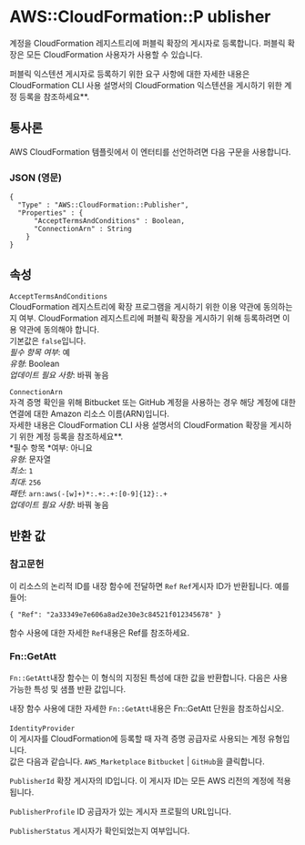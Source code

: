 # AWS::CloudFormation::P ublisher

계정을 CloudFormation 레지스트리에 퍼블릭 확장의 게시자로 등록합니다. 퍼블릭 확장은 모든 CloudFormation 사용자가 사용할 수 있습니다.

퍼블릭 익스텐션 게시자로 등록하기 위한 요구 사항에 대한 자세한 내용은 CloudFormation CLI 사용 설명서의 CloudFormation 익스텐션을 게시하기 위한 계정 등록을 참조하세요\*\*.

## 통사론

AWS CloudFormation 템플릿에서 이 엔터티를 선언하려면 다음 구문을 사용합니다.

### JSON (영문)

```
{
  "Type" : "AWS::CloudFormation::Publisher",
  "Properties" : {
      "AcceptTermsAndConditions" : Boolean,
      "ConnectionArn" : String
    }
}
```

## 속성

`AcceptTermsAndConditions`  
CloudFormation 레지스트리에 확장 프로그램을 게시하기 위한 이용 약관에 동의하는지 여부. CloudFormation 레지스트리에 퍼블릭 확장을 게시하기 위해 등록하려면 이용 약관에 동의해야 합니다.  
기본값은 `false`입니다.  
_필수 항목 여부_: 예  
_유형_: Boolean  
_업데이트 필요 사항_: 바꿔 놓음

`ConnectionArn`  
자격 증명 확인을 위해 Bitbucket 또는 GitHub 계정을 사용하는 경우 해당 계정에 대한 연결에 대한 Amazon 리소스 이름(ARN)입니다.  
자세한 내용은 CloudFormation CLI 사용 설명서의 CloudFormation 확장을 게시하기 위한 계정 등록을 참조하세요\**.  
*필수 항목 *여부: 아니요  
*유형*: 문자열  
*최소*: `1`  
*최대*: `256`  
*패턴*: `arn:aws(-[w]+)*:.+:.+:[0-9]{12}:.+`  
_업데이트 필요 사항_: 바꿔 놓음

## 반환 값

### 참고문헌

이 리소스의 논리적 ID를 내장 함수에 전달하면 `Ref` `Ref`게시자 ID가 반환됩니다. 예를 들어:

`{ "Ref": "2a33349e7e606a8ad2e30e3c84521f012345678" }`

함수 사용에 대한 자세한 `Ref`내용은 Ref를 참조하세요.

### Fn::GetAtt

`Fn::GetAtt`내장 함수는 이 형식의 지정된 특성에 대한 값을 반환합니다. 다음은 사용 가능한 특성 및 샘플 반환 값입니다.

내장 함수 사용에 대한 자세한 `Fn::GetAtt`내용은 Fn::GetAtt 단원을 참조하십시오.

####

`IdentityProvider`  
이 게시자를 CloudFormation에 등록할 때 자격 증명 공급자로 사용되는 계정 유형입니다.  
값은 다음과 같습니다. `AWS_Marketplace` `Bitbucket` | `GitHub`을 클릭합니다.

`PublisherId` 확장 게시자의 ID입니다. 이 게시자 ID는 모든 AWS 리전의 계정에 적용됩니다.

`PublisherProfile` ID 공급자가 있는 게시자 프로필의 URL입니다.

`PublisherStatus` 게시자가 확인되었는지 여부입니다.
